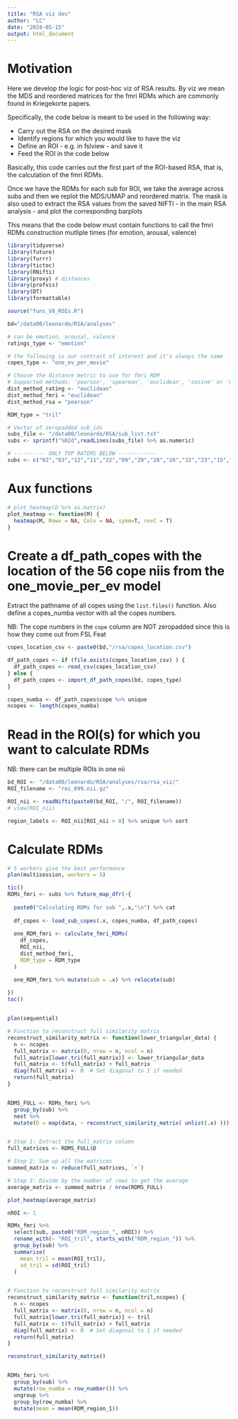 ```yaml
---
title: "RSA viz dev"
author: "LC"
date: "2024-05-15"
output: html_document
---
```


# Motivation
Here we develop the logic for post-hoc viz of RSA results.
By viz we mean the MDS and reordered matrices for the fmri RDMs
which are commonly found in Kriegekorte papers.

Specifically, the code below is meant to be used in the following way:

- Carry out the RSA on the desired mask
- Identify regions for which you would like to have the viz
- Define an ROI - e.g. in fslview - and save it
- Feed the ROI in the code below

Basically, this code carries out the first part of the ROI-based RSA, that is, 
the calculation of the fmri RDMs.

Once we have the RDMs for each sub for ROI, we take the average across subs
and then we replot the MDS/UMAP and reordered matrix. 
The mask is also used to extract the RSA values from the saved NIFTI - in the main
RSA analysis - and plot the corresponding barplots

This means that the code below must contain functions to call the fmri RDMs
construction mutliple times (for emotion, arousal, valence)


```r
library(tidyverse)
library(future)
library(furrr)
library(tictoc)
library(RNifti)
library(proxy) # distances
library(profvis)
library(DT)
library(formattable)

source("funs_V8_ROIs.R")

bd="/data00/leonardo/RSA/analyses"

# can be emotion, arousal, valence
ratings_type <- "emotion"

# the following is our contrast of interest and it's always the same
copes_type <- "one_ev_per_movie"

# Choose the distance metric to use for fmri RDM
# Supported methods: 'pearson', 'spearman', 'euclidean', 'cosine' or 'mahalanobis'
dist_method_rating <- "euclidean"
dist_method_fmri = "euclidean"
dist_method_rsa = "pearson"

RDM_type = "tril"     

# Vector of zeropadded sub_ids
subs_file <- "/data00/leonardo/RSA/sub_list.txt"
subs <- sprintf("%02d",readLines(subs_file) %>% as.numeric)

# ---------- ONLY TOP RATERS BELOW ------------
subs <- c("02","03","12","11","22","09","29","28","26","32","23","15","20","19")

```


# Aux functions
```r
# plot_heatmap(D %>% as.matrix)
plot_heatmap <- function(M) {
  heatmap(M, Rowv = NA, Colv = NA, symm=T, revC = T)
}
```


# Create a df_path_copes with the location of the 56 cope niis from the one_movie_per_ev model
Extract the pathname of all copes using the `list.files()` function.
Also define a copes_numba vector with all the copes numbers.

NB: The cope numbers in the `cope` column are NOT zeropadded since this is how they come out from FSL Feat
```r

copes_location_csv <- paste0(bd,"/rsa/copes_location.csv")

df_path_copes <- if (file.exists(copes_location_csv) ) {
  df_path_copes <- read_csv(copes_location_csv)
} else {
  df_path_copes <- import_df_path_copes(bd, copes_type)
}

copes_numba <- df_path_copes$cope %>% unique
ncopes <- length(copes_numba)

```



# Read in the ROI(s) for which you want to calculate RDMs
NB: there can be multiple ROIs in one nii

```r

bd_ROI <- "/data00/leonardo/RSA/analyses/rsa/rsa_viz/"
ROI_filename <- "roi_099.nii.gz"

ROI_nii <- readNifti(paste0(bd_ROI, "/", ROI_filename))
# view(ROI_nii)

region_labels <- ROI_nii[ROI_nii > 0] %>% unique %>% sort

```


# Calculate RDMs
```r

# 5 workers give the best performance
plan(multisession, workers = 5)

tic()
RDMs_fmri <- subs %>% future_map_dfr(~{
  
  paste0("Calculating RDMs for sub ",.x,"\n") %>% cat
  
  df_copes <- load_sub_copes(.x, copes_numba, df_path_copes)
  
  one_RDM_fmri <- calculate_fmri_RDMs(
    df_copes,
    ROI_nii,
    dist_method_fmri,
    RDM_type = RDM_type
  )

  one_RDM_fmri %>% mutate(sub = .x) %>% relocate(sub)
  
})
toc()


plan(sequential)
```




```r

# Function to reconstruct full similarity matrix
reconstruct_similarity_matrix <- function(lower_triangular_data) {
  n <- ncopes
  full_matrix <- matrix(0, nrow = n, ncol = n)
  full_matrix[lower.tri(full_matrix)] <- lower_triangular_data
  full_matrix <- t(full_matrix) + full_matrix
  diag(full_matrix) <- 0  # Set diagonal to 1 if needed
  return(full_matrix)
}


RDMS_FULL <- RDMs_fmri %>% 
  group_by(sub) %>% 
  nest %>%
  mutate(D = map(data, ~ reconstruct_similarity_matrix( unlist(.x) )))


# Step 1: Extract the full_matrix column
full_matrices <- RDMS_FULL$D

# Step 2: Sum up all the matrices
summed_matrix <- reduce(full_matrices, `+`)

# Step 3: Divide by the number of rows to get the average
average_matrix <- summed_matrix / nrow(RDMS_FULL)

plot_heatmap(average_matrix)

```



```r

nROI <- 1

RDMs_fmri %>% 
  select(sub, paste0("RDM_region_", nROI)) %>% 
  rename_with(~ "ROI_tril", starts_with("RDM_region_")) %>% 
  group_by(sub) %>% 
  summarise(
    mean_tril = mean(ROI_tril),
    sd_tril = sd(ROI_tril)
  )


# Function to reconstruct full similarity matrix
reconstruct_similarity_matrix <- function(tril,ncopes) {
  n <- ncopes
  full_matrix <- matrix(0, nrow = n, ncol = n)
  full_matrix[lower.tri(full_matrix)] <- tril
  full_matrix <- t(full_matrix) + full_matrix
  diag(full_matrix) <- 0  # Set diagonal to 1 if needed
  return(full_matrix)
}

reconstruct_similarity_matrix()


RDMs_fmri %>% 
  group_by(sub) %>% 
  mutate(row_numba = row_number()) %>% 
  ungroup %>% 
  group_by(row_numba) %>% 
  mutate(mean = mean(RDM_region_1))
  

```



























